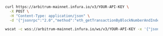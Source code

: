 
<Tabs>
  <TabItem value="cURL">

  ```bash
  curl https://arbitrum-mainnet.infura.io/v3/YOUR-API-KEY \
    -X POST \
    -H "Content-Type: application/json" \
    -d '{"jsonrpc":"2.0","method":"eth_getTransactionByBlockNumberAndIndex","params": ["0x5BAD55","0x0"],"id":1}'
  ```

  </TabItem>
  <TabItem value="WSS">

  ```bash
  wscat -c wss://arbitrum-mainnet.infura.io/ws/v3/YOUR-API-KEY -x '{"jsonrpc":"2.0","method":"eth_getTransactionByBlockNumberAndIndex","params": ["0x5BAD55","0x0"],"id":1}'
  ```

  </TabItem>
</Tabs>

